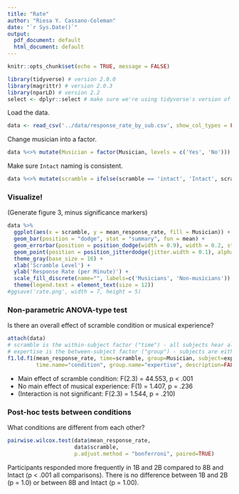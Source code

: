 ```yaml
---
title: "Rate"
author: "Riesa Y. Cassano-Coleman"
date: "`r Sys.Date()`"
output:
  pdf_document: default
  html_document: default
---
```


```r
knitr::opts_chunk$set(echo = TRUE, message = FALSE)
```

```r
library(tidyverse) # version 2.0.0
library(magrittr) # version 2.0.3
library(nparLD) # version 2.2
select <- dplyr::select # make sure we're using tidyverse's version of select...
```

Load the data.
```r
data <- read_csv('../data/response_rate_by_sub.csv', show_col_types = FALSE)
```

Change musician into a factor.
```r
data %<>% mutate(Musician = factor(Musician, levels = c('Yes', 'No')))
```

Make sure `Intact` naming is consistent.
```r
data %<>% mutate(scramble = ifelse(scramble == 'intact', 'Intact', scramble))
```

\newpage
### Visualize! 
(Generate figure 3, minus significance markers)
```r
data %>%
  ggplot(aes(x = scramble, y = mean_response_rate, fill = Musician)) +
  geom_bar(position = "dodge", stat = "summary", fun = mean) +
  geom_errorbar(position = position_dodge(width = 0.9), width = 0.2, stat = "summary") +
  geom_point(position = position_jitterdodge(jitter.width = 0.1), alpha = 0.1) +
  theme_gray(base_size = 16) +
  xlab('Scramble Level') +
  ylab('Response Rate (per Minute)') +
  scale_fill_discrete(name="", labels=c('Musicians', 'Non-musicians')) +
  theme(legend.text = element_text(size = 12))
#ggsave('rate.png', width = 7, height = 5)
```

\newpage
### Non-parametric ANOVA-type test

Is there an overall effect of scramble condition or musical experience?
```r
attach(data)
# scramble is the within-subject factor ("time") - all subjects hear all conditions
# expertise is the between-subject factor ("group") - subjects are either musicians or non-musicians
f1.ld.f1(mean_response_rate, time=scramble, group=Musician, subject=exp_subject_id,
         time.name="condition", group.name="expertise", description=FALSE)$ANOVA.test
```


* Main effect of scramble condition: F(2.3) = 44.553, p < .001
* No main effect of musical experience: F(1) = 1.407, p = .236
* (Interaction is not significant: F(2.3) = 1.544, p = .210)

\newpage
### Post-hoc tests between conditions

What conditions are different from each other?
```r
pairwise.wilcox.test(data$mean_response_rate, 
                     data$scramble, 
                     p.adjust.method = "bonferroni", paired=TRUE)
```

Participants responded more frequently in 1B and 2B compared to 8B and Intact (p < .001 all comparisons). There is no difference between 1B and 2B (p = 1.0) or between 8B and Intact (p = 1.00).
